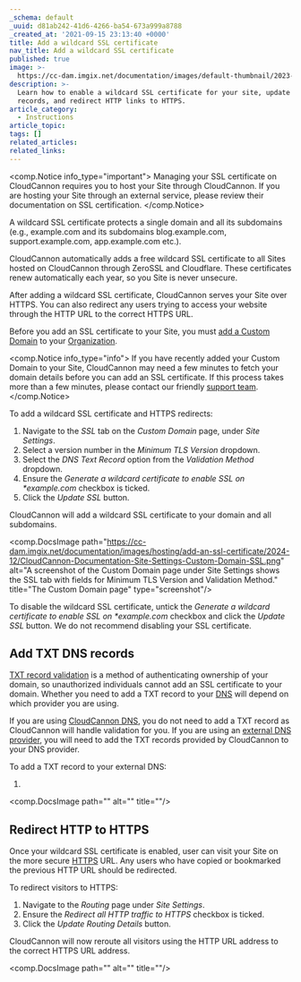 ```yaml
---
_schema: default
_uuid: d81ab242-41d6-4266-ba54-673a999a8788
_created_at: '2021-09-15 23:13:40 +0000'
title: Add a wildcard SSL certificate
nav_title: Add a wildcard SSL certificate
published: true
image: >-
  https://cc-dam.imgix.net/documentation/images/default-thumbnail/2023-Q4/CloudCannon-Documentation-Thumbnail.png
description: >-
  Learn how to enable a wildcard SSL certificate for your site, update DNs
  records, and redirect HTTP links to HTTPS.
article_category:
  - Instructions
article_topic:
tags: []
related_articles:
related_links:
---
```

<comp.Notice info_type="important">
  Managing your SSL certificate on CloudCannon requires you to host your Site through CloudCannon. If you are hosting your Site through an external service, please review their documentation on SSL certification.
</comp.Notice>

A wildcard SSL certificate protects a single domain and all its subdomains (e.g., example.com and its subdomains blog.example.com, support.example.com, app.example.com etc.).

CloudCannon automatically adds a free wildcard SSL certificate to all Sites hosted on CloudCannon through ZeroSSL and Cloudflare. These certificates renew automatically each year, so you Site is never unsecure.

After adding a wildcard SSL certificate, CloudCannon serves your Site over HTTPS. You can also redirect any users trying to access your website through the HTTP URL to the correct HTTPS URL.

Before you add an SSL certificate to your Site, you must [add a Custom Domain](/documentation/articles/add-a-custom-domain/) to your [Organization](/documentation/articles/what-is-an-organization/).

<comp.Notice info_type="info">
  If you have recently added your Custom Domain to your Site, CloudCannon may need a few minutes to fetch your domain details before you can add an SSL certificate. If this process takes more than a few minutes, please contact our friendly [support team](/support/).
</comp.Notice>

To add a wildcard SSL certificate and HTTPS redirects:

1. Navigate to the *SSL* tab on the *Custom Domain* page, under *Site Settings*.
2. Select a version number in the *Minimum TLS Version* dropdown.
3. Select the *DNS Text Record* option from the *Validation Method* dropdown.
4. Ensure the *Generate a wildcard certificate to enable SSL on \*example.com* checkbox is ticked.
5. Click the *Update SSL* button.

CloudCannon will add a wildcard SSL certificate to your domain and all subdomains.

<comp.DocsImage path="https://cc-dam.imgix.net/documentation/images/hosting/add-an-ssl-certificate/2024-12/CloudCannon-Documentation-Site-Settings-Custom-Domain-SSL.png" alt="A screenshot of the Custom Domain page under Site Settings shows the SSL tab with fields for Minimum TLS Version and Validation Method." title="The Custom Domain page" type="screenshot"/>

To disable the wildcard SSL certificate, untick the *Generate a wildcard certificate to enable SSL on \*example.com* checkbox and click the *Update SSL* button. We do not recommend disabling your SSL certificate.

## Add TXT DNS records

[TXT record validation](/documentation/articles/what-is-an-ssl-certificate/#validation-method) is a method of authenticating ownership of your domain, so unauthorized individuals cannot add an SSL certificate to your domain. Whether you need to add a TXT record to your [DNS](/documentation/articles/what-is-dns/) will depend on which provider you are using.

If you are using [CloudCannon DNS](/documentation/articles/configure-cloudcannon-dns/), you do not need to add a TXT record as CloudCannon will handle validation for you. If you are using an [external DNS provider](/documentation/articles/configure-external-dns/), you will need to add the TXT records provided by CloudCannon to your DNS provider.

To add a TXT record to your external DNS:

1. &nbsp;

<comp.DocsImage path="" alt="" title=""/>

## Redirect HTTP to HTTPS

Once your wildcard SSL certificate is enabled, user can visit your Site on the more secure [HTTPS](/documentation/articles/what-is-an-ssl-certificate/#http-vs-https) URL. Any users who have copied or bookmarked the previous HTTP URL should be redirected.

To redirect visitors to HTTPS:

1. Navigate to the *Routing* page under *Site Settings*.
2. Ensure the *Redirect all HTTP traffic to HTTPS* checkbox is ticked.
3. Click the *Update Routing Details* button.

CloudCannon will now reroute all visitors using the HTTP URL address to the correct HTTPS URL address.

<comp.DocsImage path="" alt="" title=""/>
